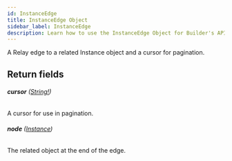 ```yaml
---
id: InstanceEdge
title: InstanceEdge Object
sidebar_label: InstanceEdge
description: Learn how to use the InstanceEdge Object for Builder's API.
---
```


A Relay edge to a related Instance object and a cursor for pagination.

## Return fields

###### <b>cursor</b> ([String!](/self-managed/composer/builder/api/schema/scalar/String.mdx))

A cursor for use in pagination.

###### <b>node</b> ([Instance](/self-managed/composer/builder/api/schema/object/Instance.mdx))

The related object at the end of the edge.
